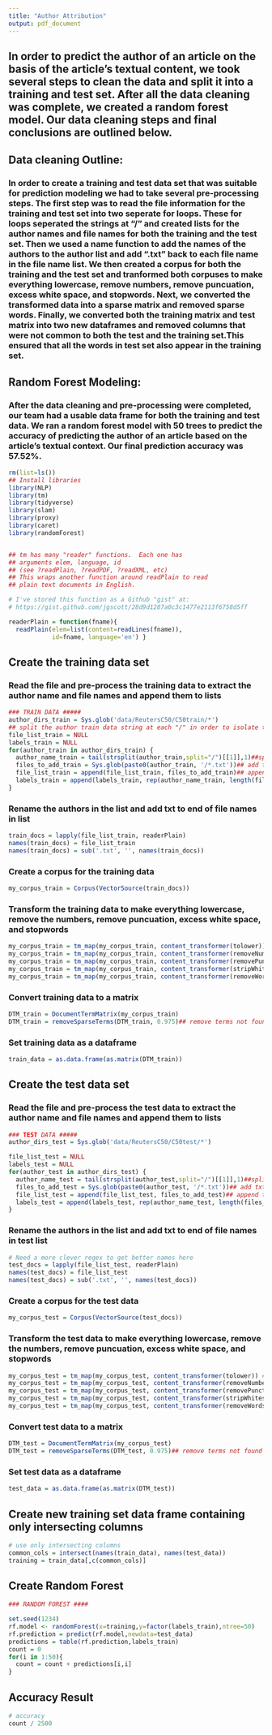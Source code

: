 ```yaml
---
title: "Author Attribution"
output: pdf_document
---
```

## In order to predict the author of an article on the basis of the article's textual content, we took several steps to clean the data and split it into a training and test set. After all the data cleaning was complete, we created a random forest model. Our data cleaning steps and final conclusions are outlined below. 

## Data cleaning Outline:
### In order to create a training and test data set that was suitable for prediction modeling we had to take several pre-processing steps. The first step was to read the file information for the training and test set into two seperate for loops. These for loops seperated the strings at "/" and created lists for the author names and file names for both the training and the test set. Then we used a name function to add the names of the authors to the author list and add ".txt" back to each file name in the file name list. We then created a corpus for both the training and the test set and tranformed both corpuses to make everything lowercase, remove numbers, remove puncuation, excess white space, and stopwords. Next, we converted the transformed data into a sparse matrix and removed sparse words. Finally, we converted both the training matrix and test matrix into two new dataframes and removed columns that were not common to both the test and the training set.This ensured that all the words in test set also appear in the training set.

## Random Forest Modeling: 
### After the data cleaning and pre-processing were completed, our team had a usable data frame for both the training and test data. We ran a random forest model with 50 trees to predict the accuracy of predicting the author of an article based on the article's textual context. Our final prediction accuracy was 57.52%.


```r
rm(list=ls())
## Install libraries
library(NLP)
library(tm) 
library(tidyverse)
library(slam)
library(proxy)
library(caret)
library(randomForest)


## tm has many "reader" functions.  Each one has
## arguments elem, language, id
## (see ?readPlain, ?readPDF, ?readXML, etc)
## This wraps another function around readPlain to read
## plain text documents in English.

# I've stored this function as a Github "gist" at:
# https://gist.github.com/jgscott/28d9d1287a0c3c1477e2113f6758d5ff

readerPlain = function(fname){
  readPlain(elem=list(content=readLines(fname)), 
            id=fname, language='en') }
```
## Create the training data set 

### Read the file and pre-process the training data to extract the author name and file names and append them to lists 
```r
### TRAIN DATA #####
author_dirs_train = Sys.glob('data/ReutersC50/C50train/*')
## split the author train data string at each "/" in order to isolate the author name and file name and append to lists 
file_list_train = NULL
labels_train = NULL
for(author_train in author_dirs_train) {
  author_name_train = tail(strsplit(author_train,split="/")[[1]],1)##split at / and create list
  files_to_add_train = Sys.glob(paste0(author_train, '/*.txt'))## add txt to file name
  file_list_train = append(file_list_train, files_to_add_train)## append the empty list
  labels_train = append(labels_train, rep(author_name_train, length(files_to_add_train)))## create labels
}
```
### Rename the authors in the list and add txt to end of file names in list

```r
train_docs = lapply(file_list_train, readerPlain) 
names(train_docs) = file_list_train
names(train_docs) = sub('.txt', '', names(train_docs))
```

### Create a corpus for the training data
```r
my_corpus_train = Corpus(VectorSource(train_docs))
```
### Transform the training data to make everything lowercase, remove the numbers, remove puncuation, excess white space, and stopwords

```r
my_corpus_train = tm_map(my_corpus_train, content_transformer(tolower)) # make everything lowercase
my_corpus_train = tm_map(my_corpus_train, content_transformer(removeNumbers)) # remove numbers
my_corpus_train = tm_map(my_corpus_train, content_transformer(removePunctuation)) # remove punctuation
my_corpus_train = tm_map(my_corpus_train, content_transformer(stripWhitespace)) ## remove excess white-space
my_corpus_train = tm_map(my_corpus_train, content_transformer(removeWords), stopwords("SMART"))
```

### Convert training data to a matrix
```r
DTM_train = DocumentTermMatrix(my_corpus_train)
DTM_train = removeSparseTerms(DTM_train, 0.975)## remove terms not found 97.5% of the time
```
### Set training data as a dataframe 

```r
train_data = as.data.frame(as.matrix(DTM_train))
```

## Create the test data set

### Read the file and pre-process the test data to extract the author name and file names and append them to lists 
```r
### TEST DATA #####
author_dirs_test = Sys.glob('data/ReutersC50/C50test/*')

file_list_test = NULL
labels_test = NULL
for(author_test in author_dirs_test) {
  author_name_test = tail(strsplit(author_test,split="/")[[1]],1)##split at / and create list
  files_to_add_test = Sys.glob(paste0(author_test, '/*.txt'))## add txt to file name
  file_list_test = append(file_list_test, files_to_add_test)## append the empty list
  labels_test = append(labels_test, rep(author_name_test, length(files_to_add_test)))## create labels
}
```
### Rename the authors in the list and add txt to end of file names in test list

```r
# Need a more clever regex to get better names here
test_docs = lapply(file_list_test, readerPlain) 
names(test_docs) = file_list_test
names(test_docs) = sub('.txt', '', names(test_docs))
```
### Create a corpus for the test data

```r
my_corpus_test = Corpus(VectorSource(test_docs))
```
### Transform the test data to make everything lowercase, remove the numbers, remove puncuation, excess white space, and stopwords

```r
my_corpus_test = tm_map(my_corpus_test, content_transformer(tolower)) # make everything lowercase
my_corpus_test = tm_map(my_corpus_test, content_transformer(removeNumbers)) # remove numbers
my_corpus_test = tm_map(my_corpus_test, content_transformer(removePunctuation)) # remove punctuation
my_corpus_test = tm_map(my_corpus_test, content_transformer(stripWhitespace)) ## remove excess white-space
my_corpus_test = tm_map(my_corpus_test, content_transformer(removeWords), stopwords("SMART"))
```

### Convert test data to a matrix
```r
DTM_test = DocumentTermMatrix(my_corpus_test)
DTM_test = removeSparseTerms(DTM_test, 0.975)## remove terms not found 97.5% of the time
```

### Set test data as a dataframe 
```r
test_data = as.data.frame(as.matrix(DTM_test))
```

## Create new training set data frame containing only intersecting columns 
```r
# use only intersecting columns
common_cols = intersect(names(train_data), names(test_data))
training = train_data[,c(common_cols)]
```

## Create Random Forest
```r
### RANDOM FOREST #### 

set.seed(1234)
rf.model <- randomForest(x=training,y=factor(labels_train),ntree=50)
rf.prediction = predict(rf.model,newdata=test_data)
predictions = table(rf.prediction,labels_train)
count = 0
for(i in 1:50){
  count = count + predictions[i,i]
}
```

## Accuracy Result
```r
# accuracy
count / 2500
```

